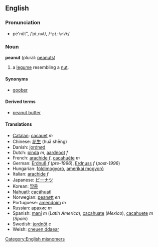 ==English==
===Pronunciation===
*pē'nŭt", /ˈpiːˌnʌt/, /<tt>"pi:%nVt</tt>/

===Noun===
'''peanut''' (plural: [[peanuts]])

# a [[legume]] resembling a [[nut]].

====Synonyms====
*[[goober]]

====Derived terms====
*[[peanut butter]]

====Translations====
*[[Catalan]]: [[cacauet]] ''m''
*Chinese: [[花生]] (huā shēng)
*Danish: [[jordnød]]
*Dutch: [[pinda]] ''m'', [[aardnoot]] ''f''
*French: [[arachide]] ''f'', [[cacahuète]] ''m''
*German: [[Erdnuß]] ''f'' (''pre-1996''), [[Erdnuss]] ''f'' (''post-1996'')
*Hungarian: [[földimogyoró]], [[amerikai mogyoró]]
*Italian: [[arachide]] ''f''
*Japanese: [[ピーナツ]]
*Korean: [[땅콩]]
*[[Nahuatl]]: [[cacáhuatl]]
*Norwegian: [[peanøtt]] ''en''
*Portuguese: [[amendoim]] ''m''
*Russian: [[арахис]] ''m''
*Spanish: [[maní]] ''m'' (''Latin America''), [[cacahuate]] (''Mexico''), [[cacahuete]] ''m'' (''Spain'')
*Swedish: [[jordnöt]] ''c''
*Welsh: [[cneuen ddaear]]

[[Category:English misnomers]]